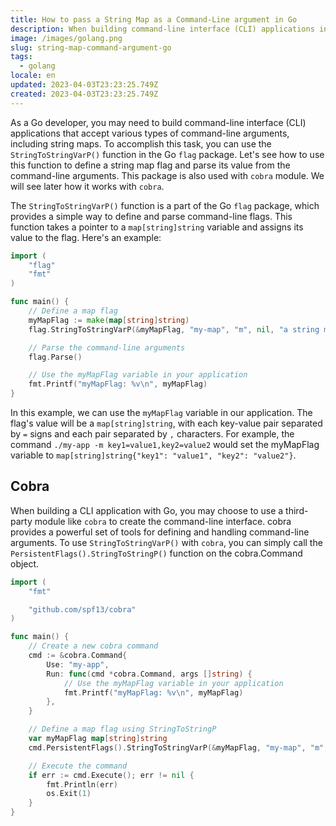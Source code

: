 ```yaml
---
title: How to pass a String Map as a Command-Line argument in Go
description: When building command-line interface (CLI) applications in Go, you may need to pass a string map as a command-line argument. There are different ways to accomplish this, but flag module provides an easy way.
image: /images/golang.png
slug: string-map-command-argument-go
tags:
  - golang
locale: en
updated: 2023-04-03T23:23:25.749Z
created: 2023-04-03T23:23:25.749Z
---
```


As a Go developer, you may need to build command-line interface (CLI) applications that accept various types of command-line arguments, including string maps. To accomplish this task, you can use the `StringToStringVarP()` function in the Go `flag` package. Let's see how to use this function to define a string map flag and parse its value from the command-line arguments. This package is also used with `cobra` module. We will see later how it works with `cobra`.

The `StringToStringVarP()` function is a part of the Go `flag` package, which provides a simple way to define and parse command-line flags. This function takes a pointer to a `map[string]string` variable and assigns its value to the flag. Here's an example:

```go
import (
    "flag"
    "fmt"
)

func main() {
    // Define a map flag
    myMapFlag := make(map[string]string)
    flag.StringToStringVarP(&myMapFlag, "my-map", "m", nil, "a string map")

    // Parse the command-line arguments
    flag.Parse()

    // Use the myMapFlag variable in your application
    fmt.Printf("myMapFlag: %v\n", myMapFlag)
}
```

In this example, we can use the `myMapFlag` variable in our application. The flag's value will be a `map[string]string`, with each key-value pair separated by `=` signs and each pair separated by `,` characters. For example, the command `./my-app -m key1=value1,key2=value2` would set the myMapFlag variable to `map[string]string{"key1": "value1", "key2": "value2"}`.

## Cobra

When building a CLI application with Go, you may choose to use a third-party module like `cobra` to create the command-line interface. cobra provides a powerful set of tools for defining and handling command-line arguments. To use `StringToStringVarP()` with `cobra`, you can simply call the `PersistentFlags().StringToStringP()` function on the cobra.Command object.

```go
import (
    "fmt"

    "github.com/spf13/cobra"
)

func main() {
    // Create a new cobra command
    cmd := &cobra.Command{
        Use: "my-app",
        Run: func(cmd *cobra.Command, args []string) {
            // Use the myMapFlag variable in your application
            fmt.Printf("myMapFlag: %v\n", myMapFlag)
        },
    }

    // Define a map flag using StringToStringP
    var myMapFlag map[string]string
    cmd.PersistentFlags().StringToStringVarP(&myMapFlag, "my-map", "m", nil, "a string map")

    // Execute the command
    if err := cmd.Execute(); err != nil {
        fmt.Println(err)
        os.Exit(1)
    }
}
```

